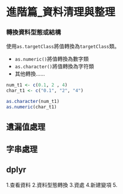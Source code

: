 # 進階篇_資料清理與整理

### 轉換資料型態或結構
使用`as.targetClass`將值轉換為`targetClass`類。

-   `as.numeric()`將值轉換為數字類
-   `as.character()`將值轉換為字符類
-   其他轉換......

```r
num_t1 <- c(0.1, 2 , 4)
char_t1 <- c("0.1", "2", "4")

as.character(num_t1)
as.numeric(char_t1)
```

## 遺漏值處理

## 字串處理

## dplyr


1.查看資料
2.資料型態轉換
3.資處
4.新建變項
5.